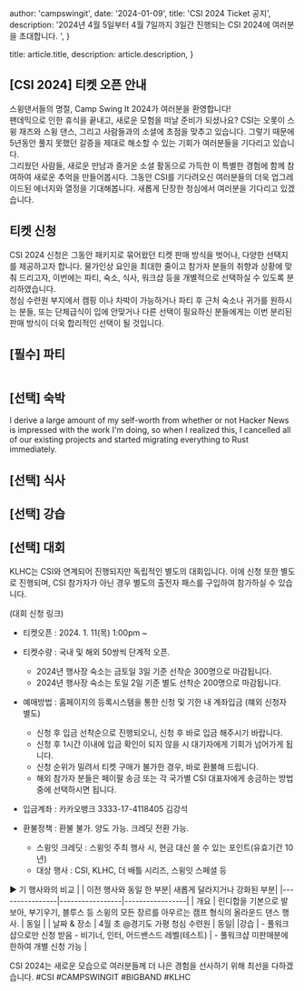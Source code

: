 
  author: 'campswingit',
  date: '2024-01-09',
  title: 'CSI 2024 Ticket 공지',
  description:
    '2024년 4월 5일부터 4월 7일까지 3일간 진행되는 CSI 2024에 여러분을 초대합니다. ',
}

  title: article.title,
  description: article.description,
}


## [CSI 2024] 티켓 오픈 안내

스윙댄서들의 명절, Camp Swing It 2024가 여러분을 환영합니다!  
팬데믹으로 인한 휴식을 끝내고, 새로운 모험을 떠날 준비가 되셨나요? CSI는 오롯이 스윙 재즈와 스윙 댄스, 그리고 사람들과의 소셜에 초점을 맞추고 있습니다. 그렇기 때문에 5년동안 풀지 못했던 갈증을 제대로 해소할 수 있는 기회가 여러분들을 기다리고 있습니다.  
그리웠던 사람들, 새로운 만남과 즐거운 소셜 활동으로 가득한 이 특별한 경험에 함께 참여하여 새로운 추억을 만들어봅시다. 그동안 CSI를 기다려오신 여러분들의 더욱 업그레이드된 에너지와 열정을 기대해봅니다. 새롭게 단장한 청심에서 여러분을 기다리고 있겠습니다.

## 티켓 신청
CSI 2024 신청은 그동안 패키지로 묶어왔던 티켓 판매 방식을 벗어나, 다양한 선택지를 제공하고자 합니다. 물가인상 요인을 최대한 줄이고 참가자 분들의 취향과 상황에 맞춰 드리고자, 이번에는 파티, 숙소, 식사, 워크샵 등을 개별적으로 선택하실 수 있도록 분리하였습니다.  
청심 수련원 부지에서 캠핑 이나 차박이 가능하거나 파티 후 근처 숙소나 귀가를 원하시는 분들, 또는 단체급식이 입에 안맞거나 다른 선택이 필요하신 분들에게는 이번 분리된 판매 방식이 더욱 합리적인 선택이 될 것입니다.


## [필수] 파티

<Image src={party} alt="" />

## [선택] 숙박

I derive a large amount of my self-worth from whether or not Hacker News is impressed with the work I'm doing, so when I realized this, I cancelled all of our existing projects and started migrating everything to Rust immediately.

## [선택] 식사 

## [선택] 강습

## [선택] 대회

KLHC는 CSI와 연계되어 진행되지만 독립적인 별도의 대회입니다.
이에 신청 또한 별도로 진행되며, CSI 참가자가 아닌 경우 별도의 출전자 패스를 구입하여 참가하실 수 있습니다.

 (대회 신청 링크)

* 티켓오픈 : 2024. 1. 11(목) 1:00pm ~
* 티켓수량 : 국내 및 해외 50쌍씩 단계적 오픈.
  * 2024년 행사장 숙소는 금토일 3일 기준 선착순 300명으로 마감됩니다.
  * 2024년 행사장 숙소는 토일 2일 기준 별도 선착순 200명으로 마감됩니다.
* 예매방법 : 홈페이지의 등록시스템을 통한 신청 및 기한 내 계좌입금 (햬외 신청자 별도)
  * 신청 후 입금 선착순으로 진행되오니, 신청 후 바로 입금 해주시기 바랍니다.
  * 신청 후 1시간 이내에 입금 확인이 되지 않을 시 대기자에게 기회가 넘어가게 됩니다.
  * 신청 순위가 밀려서 티켓 구매가 불가한 경우, 바로 환불해 드립니다.
  * 해외 참가자 분들은 페이팔 송금 또는 각 국가별 CSI 대표자에게 송금하는 방법 중에 선택하시면 됩니다.
* 입금계좌 : 카카오뱅크 3333-17-4118405  김강석 
 
* 환불정책 : 환불 불가. 양도 가능. 크레딧 전환 가능.
  * 스윙잇 크레딧 : 스윙잇 주최 행사 시, 현금 대신 쓸 수 있는 포인트(유효기간 10년)
  * 대상 행사 : CSI, KLHC, 더 배틀 시리즈, 스윙잇 스페셜 등
 
▶ 기 행사와의 비교
| | 이전 행사와 동일 한 부분| 새롭게 달라지거나 강화된 부분|
|----------------|-----------------|-----------------|
| 개요 | 린디합을 기본으로 발보아, 부기우기, 블루스 등 스윙의 모든 장르를 아우르는 캠프 형식의 올라운드 댄스 행사. |  동일 |
| 날짜 & 장소 | 4월 초 @경기도 가평 청심 수련원 | 동일|
|강습 | - 풀워크샵으로만 신청 받음 - 비기너, 인터, 어드밴스드 레벨(테스트) |  - 풀워크샵 미판매분에 한하여 개별 신청 가능 |


CSI 2024는 새로운 모습으로 여러분들께 더 나은 경험을 선사하기 위해 최선을 다하겠습니다.
#CSI #CAMPSWINGIT #BIGBAND #KLHC

